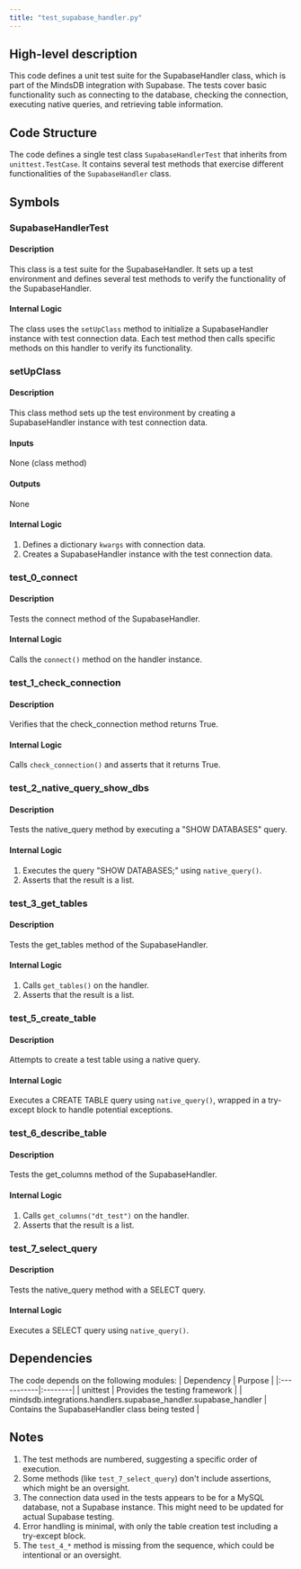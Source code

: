 ```yaml
---
title: "test_supabase_handler.py"
---
```


## High-level description
This code defines a unit test suite for the SupabaseHandler class, which is part of the MindsDB integration with Supabase. The tests cover basic functionality such as connecting to the database, checking the connection, executing native queries, and retrieving table information.

## Code Structure
The code defines a single test class `SupabaseHandlerTest` that inherits from `unittest.TestCase`. It contains several test methods that exercise different functionalities of the `SupabaseHandler` class.

## Symbols

### SupabaseHandlerTest
#### Description
This class is a test suite for the SupabaseHandler. It sets up a test environment and defines several test methods to verify the functionality of the SupabaseHandler.

#### Internal Logic
The class uses the `setUpClass` method to initialize a SupabaseHandler instance with test connection data. Each test method then calls specific methods on this handler to verify its functionality.

### setUpClass
#### Description
This class method sets up the test environment by creating a SupabaseHandler instance with test connection data.

#### Inputs
None (class method)

#### Outputs
None

#### Internal Logic
1. Defines a dictionary `kwargs` with connection data.
2. Creates a SupabaseHandler instance with the test connection data.

### test_0_connect
#### Description
Tests the connect method of the SupabaseHandler.

#### Internal Logic
Calls the `connect()` method on the handler instance.

### test_1_check_connection
#### Description
Verifies that the check_connection method returns True.

#### Internal Logic
Calls `check_connection()` and asserts that it returns True.

### test_2_native_query_show_dbs
#### Description
Tests the native_query method by executing a "SHOW DATABASES" query.

#### Internal Logic
1. Executes the query "SHOW DATABASES;" using `native_query()`.
2. Asserts that the result is a list.

### test_3_get_tables
#### Description
Tests the get_tables method of the SupabaseHandler.

#### Internal Logic
1. Calls `get_tables()` on the handler.
2. Asserts that the result is a list.

### test_5_create_table
#### Description
Attempts to create a test table using a native query.

#### Internal Logic
Executes a CREATE TABLE query using `native_query()`, wrapped in a try-except block to handle potential exceptions.

### test_6_describe_table
#### Description
Tests the get_columns method of the SupabaseHandler.

#### Internal Logic
1. Calls `get_columns("dt_test")` on the handler.
2. Asserts that the result is a list.

### test_7_select_query
#### Description
Tests the native_query method with a SELECT query.

#### Internal Logic
Executes a SELECT query using `native_query()`.

## Dependencies
The code depends on the following modules:
| Dependency | Purpose |
|:-----------|:--------|
| unittest | Provides the testing framework |
| mindsdb.integrations.handlers.supabase_handler.supabase_handler | Contains the SupabaseHandler class being tested |

## Notes
1. The test methods are numbered, suggesting a specific order of execution.
2. Some methods (like `test_7_select_query`) don't include assertions, which might be an oversight.
3. The connection data used in the tests appears to be for a MySQL database, not a Supabase instance. This might need to be updated for actual Supabase testing.
4. Error handling is minimal, with only the table creation test including a try-except block.
5. The `test_4_*` method is missing from the sequence, which could be intentional or an oversight.